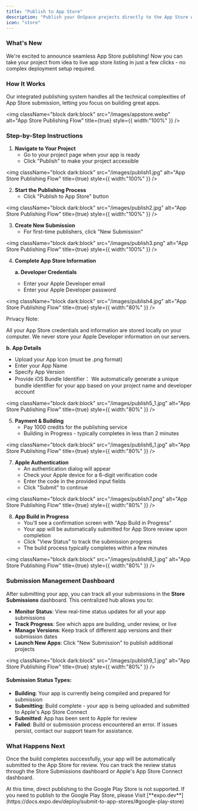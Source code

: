 ```yaml
---
title: "Publish to App Store"
description: "Publish your OnSpace projects directly to the App Store with one-click submission"
icon: "store"
---
```


### What's New

We're excited to announce seamless App Store publishing\! Now you can take your project from idea to live app store listing in just a few clicks - no complex deployment setup required.

### How It Works

Our integrated publishing system handles all the technical complexities of App Store submission, letting you focus on building great apps.

<img
  className="block dark:block"
  src="/images/appstore.webp"
  alt="App Store Publishing Flow"
  title={true}
  style={{ width:"100%" }}
/>

### Step-by-Step Instructions

1. **Navigate to Your Project**
   - Go to your project page when your app is ready
   - Click "Publish" to make your project accessible

<img
  className="block dark:block"
  src="/images/publish1.jpg"
  alt="App Store Publishing Flow"
  title={true}
  style={{ width:"100%" }}
/>

2. **Start the Publishing Process**
   - Click "Publish to App Store" button

<img
  className="block dark:block"
  src="/images/publish2.jpg"
  alt="App Store Publishing Flow"
  title={true}
  style={{ width:"100%" }}
/>

3. **Create New Submission**
   - For first-time publishers, click "New Submission"

<img
  className="block dark:block"
  src="/images/publish3.png"
  alt="App Store Publishing Flow"
  title={true}
  style={{ width:"100%" }}
/>

4. **Complete App Store Information**

   **a. Developer Credentials**
   - Enter your Apple Developer email
   - Enter your Apple Developer password

<img
  className="block dark:block"
  src="/images/publish4.jpg"
  alt="App Store Publishing Flow"
  title={true}
  style={{ width:"80%" }}
/>

<div className="bg-blue-50 border-l-4 border-blue-400 p-4">
<p className="text-blue-800">
Privacy Note:

All your App Store credentials and information are stored locally on your computer. We never store your Apple Developer information on our servers.

</p>

</div>

**b. App Details**

- Upload your App Icon (must be .png format)
- Enter your App Name
- Specify App Version
- Provide iOS Bundle Identifier： We automatically generate a unique bundle identifier for your app based on your project name and developer account

<img
  className="block dark:block"
  src="/images/publish5_1.jpg"
  alt="App Store Publishing Flow"
  title={true}
  style={{ width:"80%" }}
/>

5. **Payment & Building**
   - Pay 1000 credits for the publishing service
   - Building in Progress - typically completes in less than 2 minutes

<img
  className="block dark:block"
  src="/images/publish6_1.jpg"
  alt="App Store Publishing Flow"
  title={true}
  style={{ width:"80%" }}
/>

7. **Apple Authentication**
   - An authentication dialog will appear
   - Check your Apple device for a 6-digit verification code
   - Enter the code in the provided input fields
   - Click "Submit" to continue

<img
  className="block dark:block"
  src="/images/publish7.png"
  alt="App Store Publishing Flow"
  title={true}
  style={{ width:"80%" }}
/>

8. **App Build in Progress**
   - You'll see a confirmation screen with "App Build in Progress"
   - Your app will be automatically submitted for App Store review upon completion
   - Click "View Status" to track the submission progress
   - The build process typically completes within a few minutes

<img
  className="block dark:block"
  src="/images/publish8_1.jpg"
  alt="App Store Publishing Flow"
  title={true}
  style={{ width:"80%" }}
/>

### Submission Management Dashboard

After submitting your app, you can track all your submissions in the **Store Submissions** dashboard. This centralized hub allows you to:

- **Monitor Status**: View real-time status updates for all your app submissions
- **Track Progress**: See which apps are building, under review, or live
- **Manage Versions**: Keep track of different app versions and their submission dates
- **Launch New Apps**: Click "New Submission" to publish additional projects

<img
  className="block dark:block"
  src="/images/publish9_1.jpg"
  alt="App Store Publishing Flow"
  title={true}
  style={{ width:"80%" }}
/>

#### Submission Status Types:

- **Building**: Your app is currently being compiled and prepared for submission
- **Submitting**: Build complete - your app is being uploaded and submitted to Apple's App Store Connect
- **Submitted**: App has been sent to Apple for review
- **Failed**: Build or submission process encountered an error. If issues persist, contact our support team for assistance.

### What Happens Next

Once the build completes successfully, your app will be automatically submitted to the App Store for review. You can track the review status through the Store Submissions dashboard or Apple's App Store Connect dashboard.

<Note>
At this time, direct publishing to the Google Play Store is not supported. If you need to publish to the Google Play Store, please Visit [**expo.dev**](https://docs.expo.dev/deploy/submit-to-app-stores/#google-play-store)
</Note>
